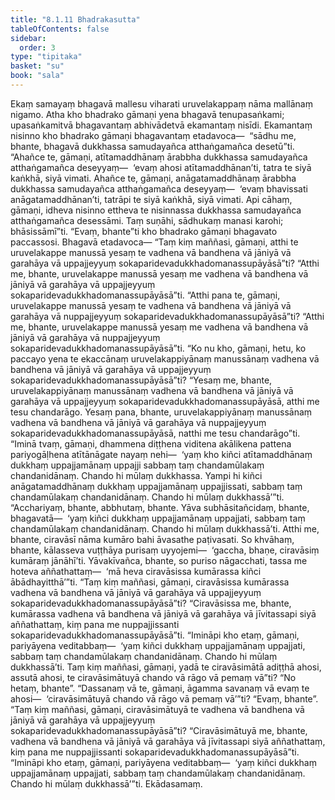 ```yaml
---
title: "8.1.11 Bhadrakasutta"
tableOfContents: false
sidebar:
  order: 3
type: "tipitaka"
basket: "su"
book: "sala"
---
```



<DynamicBreadcrumb />

<Division number="363" book="sala" bookNo="13" page="510">

<Paragraph number="1603" book="sala">
Ekaṃ samayaṃ bhagavā mallesu viharati uruvelakappaṃ nāma mallānaṃ nigamo. Atha kho bhadrako gāmaṇi yena bhagavā tenupasaṅkami; upasaṅkamitvā bhagavantaṃ abhivādetvā ekamantaṃ nisīdi. Ekamantaṃ nisinno kho bhadrako gāmaṇi bhagavantaṃ etadavoca—  “sādhu me, bhante, bhagavā dukkhassa samudayañca atthaṅgamañca desetū”ti. “Ahañce te, gāmaṇi, atītamaddhānaṃ ārabbha dukkhassa samudayañca atthaṅgamañca deseyyaṃ—  ‘evaṃ ahosi atītamaddhānan’ti, tatra te siyā kaṅkhā, siyā vimati. Ahañce te, gāmaṇi, anāgatamaddhānaṃ ārabbha dukkhassa samudayañca atthaṅgamañca deseyyaṃ—  ‘evaṃ bhavissati anāgatamaddhānan’ti, tatrāpi te siyā kaṅkhā, siyā vimati. Api cāhaṃ, gāmaṇi, idheva nisinno ettheva te nisinnassa dukkhassa samudayañca atthaṅgamañca desessāmi. Taṃ suṇāhi, sādhukaṃ manasi karohi; bhāsissāmī”ti. “Evaṃ, bhante”ti kho bhadrako gāmaṇi bhagavato paccassosi. Bhagavā etadavoca—
</Paragraph>

<Paragraph number="1604" book="sala">
“Taṃ kiṃ maññasi, gāmaṇi, atthi te uruvelakappe manussā yesaṃ te vadhena vā bandhena vā jāniyā vā garahāya vā uppajjeyyuṃ sokaparidevadukkhadomanassupāyāsā”ti? “Atthi me, bhante, uruvelakappe manussā yesaṃ me vadhena vā bandhena vā jāniyā vā garahāya vā uppajjeyyuṃ sokaparidevadukkhadomanassupāyāsā”ti. “Atthi pana te, gāmaṇi, uruvelakappe manussā yesaṃ te vadhena vā bandhena vā jāniyā vā garahāya vā nuppajjeyyuṃ sokaparidevadukkhadomanassupāyāsā”ti? “Atthi me, bhante, uruvelakappe manussā yesaṃ me vadhena vā bandhena vā jāniyā vā garahāya vā nuppajjeyyuṃ sokaparidevadukkhadomanassupāyāsā”ti. “Ko nu kho, gāmaṇi, hetu, ko paccayo yena te ekaccānaṃ uruvelakappiyānaṃ manussānaṃ vadhena vā bandhena vā jāniyā vā garahāya vā uppajjeyyuṃ sokaparidevadukkhadomanassupāyāsā”ti? “Yesaṃ me, bhante, uruvelakappiyānaṃ manussānaṃ vadhena vā bandhena vā jāniyā vā garahāya vā uppajjeyyuṃ sokaparidevadukkhadomanassupāyāsā, atthi me tesu chandarāgo. Yesaṃ pana, bhante, uruvelakappiyānaṃ manussānaṃ vadhena vā bandhena vā jāniyā vā garahāya vā nuppajjeyyuṃ sokaparidevadukkhadomanassupāyāsā, natthi me tesu chandarāgo”ti. “Iminā tvaṃ, gāmaṇi, dhammena diṭṭhena viditena akālikena pattena pariyogāḷhena atītānāgate nayaṃ nehi—  ‘yaṃ kho kiñci atītamaddhānaṃ dukkhaṃ uppajjamānaṃ uppajji sabbaṃ taṃ chandamūlakaṃ chandanidānaṃ. Chando hi mūlaṃ dukkhassa. Yampi hi kiñci anāgatamaddhānaṃ dukkhaṃ uppajjamānaṃ uppajjissati, sabbaṃ taṃ chandamūlakaṃ chandanidānaṃ. Chando hi mūlaṃ dukkhassā’”ti. “Acchariyaṃ, bhante, abbhutaṃ, bhante. Yāva subhāsitañcidaṃ, bhante, bhagavatā—  ‘yaṃ kiñci dukkhaṃ uppajjamānaṃ uppajjati, sabbaṃ taṃ chandamūlakaṃ chandanidānaṃ. Chando hi mūlaṃ dukkhassā’ti. Atthi me, bhante, ciravāsī nāma kumāro bahi āvasathe paṭivasati. So khvāhaṃ, bhante, kālasseva vuṭṭhāya purisaṃ uyyojemi—  ‘gaccha, bhaṇe, ciravāsiṃ kumāraṃ jānāhī’ti. Yāvakīvañca, bhante, so puriso nāgacchati, tassa me hoteva aññathattaṃ—  ‘mā heva ciravāsissa kumārassa kiñci ābādhayitthā’”ti.
</Paragraph>

<Paragraph number="1605" book="sala">
“Taṃ kiṃ maññasi, gāmaṇi, ciravāsissa kumārassa vadhena vā bandhena vā jāniyā vā garahāya vā uppajjeyyuṃ sokaparidevadukkhadomanassupāyāsā”ti? “Ciravāsissa me, bhante, kumārassa vadhena vā bandhena vā jāniyā vā garahāya vā jīvitassapi siyā aññathattaṃ, kiṃ pana me nuppajjissanti sokaparidevadukkhadomanassupāyāsā”ti. “Imināpi kho etaṃ, gāmaṇi, pariyāyena veditabbaṃ—  ‘yaṃ kiñci dukkhaṃ uppajjamānaṃ uppajjati, sabbaṃ taṃ chandamūlakaṃ chandanidānaṃ. Chando hi mūlaṃ dukkhassā’ti.
</Paragraph>

<Paragraph number="1606" book="sala">
Taṃ kiṃ maññasi, gāmaṇi, yadā te ciravāsimātā adiṭṭhā ahosi, assutā ahosi, te ciravāsimātuyā chando vā rāgo vā pemaṃ vā”ti? “No hetaṃ, bhante”. “Dassanaṃ vā te, gāmaṇi, āgamma savanaṃ vā evaṃ te ahosi—  ‘ciravāsimātuyā chando vā rāgo vā pemaṃ vā’”ti? “Evaṃ, bhante”.
</Paragraph>

<Paragraph number="1607" book="sala">
“Taṃ kiṃ maññasi, gāmaṇi, ciravāsimātuyā te vadhena vā bandhena vā jāniyā vā garahāya vā uppajjeyyuṃ sokaparidevadukkhadomanassupāyāsā”ti? “Ciravāsimātuyā me, bhante, vadhena vā bandhena vā jāniyā vā garahāya vā jīvitassapi siyā aññathattaṃ, kiṃ pana me nuppajjissanti sokaparidevadukkhadomanassupāyāsā”ti. “Imināpi kho etaṃ, gāmaṇi, pariyāyena veditabbaṃ—  ‘yaṃ kiñci dukkhaṃ uppajjamānaṃ uppajjati, sabbaṃ taṃ chandamūlakaṃ chandanidānaṃ. Chando hi mūlaṃ dukkhassā’”ti.

</Paragraph>
</Division>

<Paragraph number="1608" type="center" book="sala">
Ekādasamaṃ.
</Paragraph>